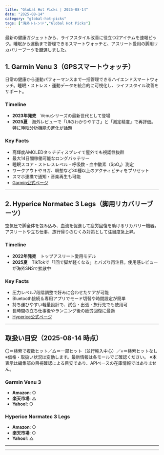 ```yaml
---
title: "Global Hot Picks | 2025-08-14"
date: "2025-08-14"
category: "global-hot-picks"
tags: ["海外トレンド","Global Hot Picks"]
---
```


最新の健康ガジェットから、ライフスタイル改善に役立つ2アイテムを速報ピック。睡眠から運動まで管理できるスマートウォッチと、アスリート愛用の脚用リカバリーブーツを厳選しました。

## 1. Garmin Venu 3（GPSスマートウォッチ）
日常の健康から運動パフォーマンスまで一括管理できるハイエンドスマートウォッチ。睡眠・ストレス・運動データを統合的に可視化し、ライフスタイル改善をサポート。

### Timeline
- **2023年発売**　Venuシリーズの最新世代として登場  
- **2025夏**　海外レビューで「UIのわかりやすさ」と「測定精度」で再評価。特に睡眠分析機能の進化が話題  

### Key Facts
- 高輝度AMOLEDタッチディスプレイで屋外でも視認性抜群  
- 最大14日間稼働可能なロングバッテリー  
- 睡眠スコア・ストレスレベル・呼吸数・血中酸素（SpO₂）測定  
- ワークアウトやヨガ、瞑想など30種以上のアクティビティをプリセット  
- スマホ連携で通知・音楽再生も可能  
- [Garmin公式ページ](https://www.garmin.com/ja-JP/p/1587649)

---

## 2. Hyperice Normatec 3 Legs（脚用リカバリーブーツ）
空気圧で脚全体を包み込み、血流を促進して疲労回復を助けるリカバリー機器。アスリートや立ち仕事、旅行帰りのむくみ対策として注目度急上昇。

### Timeline
- **2022年発売**　トップアスリート愛用モデル  
- **2025夏**　TikTokで「1回で脚が軽くなる」とバズり再注目。使用感レビューが海外SNSで拡散中  

### Key Facts
- 圧力レベル7段階調整で好みに合わせたケアが可能  
- Bluetooth接続＆専用アプリでモード切替や時間設定が簡単  
- 持ち運びやすい軽量設計で、試合・出張・旅行先でも使用可  
- 長時間の立ち仕事後やランニング後の疲労回復に最適  
- [Hyperice公式ページ](https://hyperice.com/products/normatec-3-legs)

---

## 取扱い目安（2025-08-14 時点）
〇＝検索で複数ヒット／△＝一部ヒット（並行輸入中心）／×＝検索ヒットなし
※価格・取扱い状況は変動します。最新情報は各モールでご確認ください。 ※本表示は編集部の目視確認による目安であり、APIベースの在庫情報ではありません。

### Garmin Venu 3
- **Amazon**: ○  
- **楽天市場**: △  
- **Yahoo!**: ○  

### Hyperice Normatec 3 Legs
- **Amazon**: ○  
- **楽天市場**: ○  
- **Yahoo!**: △  

---


---

